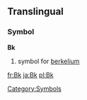 ==Translingual==
===Symbol===
'''Bk'''
#{{chemistry}} symbol for [[berkelium]]
[[Category:Symbols]]

[[fr:Bk]]
[[ja:Bk]]
[[pl:Bk]]